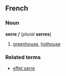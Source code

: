 ==French==
===Noun===
'''serre''' ''f'' (''plural'' '''serres''')

#[[greenhouse]], [[hothouse]]

===Related terms===
*[[effet serre]]